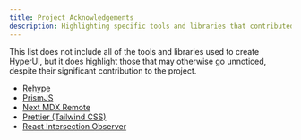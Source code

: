 ```yaml
---
title: Project Acknowledgements
description: Highlighting specific tools and libraries that contributed to the creation of HyperUI.
---
```


<Ad />

This list does not include all of the tools and libraries used to create HyperUI, but it does highlight those that may otherwise go unnoticed, despite their significant contribution to the project.

- [Rehype](https://github.com/rehypejs)
- [PrismJS](https://github.com/PrismJS/prism)
- [Next MDX Remote](https://github.com/hashicorp/next-mdx-remote)
- [Prettier (Tailwind CSS)](https://github.com/tailwindlabs/prettier-plugin-tailwindcss)
- [React Intersection Observer](https://github.com/thebuilder/react-intersection-observer)
